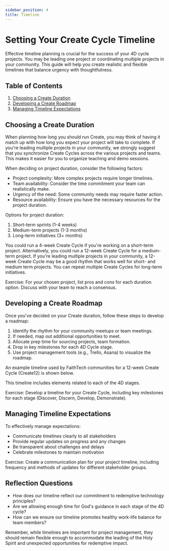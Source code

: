 ```yaml
---
sidebar_position: 4
title: Timeline
---
```



# Setting Your Create Cycle Timeline

Effective timeline planning is crucial for the success of your 4D cycle 
projects. You may be leading one project or coordinating multiple projects 
in your community. This guide will help you create realistic and flexible 
timelines that balance urgency with thoughtfulness.

## Table of Contents

1. [Choosing a Create Duration](#choosing-a-create-duration)
2. [Developing a Create Roadmap](#developing-a-create-roadmap)
3. [Managing Timeline Expectations](#managing-timeline-expectations)

## Choosing a Create Duration

When planning how long you should run Create, you may think of having 
it match up with how long you expect your project will take to complete.
If you're leading multiple projects in your community, we strongly suggest 
that you synchronize Create Cycles across the various projects and teams. 
This makes it easier for you to organize teaching and demo sessions.  

When deciding on project duration, consider the following factors:

- Project complexity: More complex projects require longer timelines.
- Team availability: Consider the time commitment your team can realistically make.
- Urgency of the need: Some community needs may require faster action.
- Resource availability: Ensure you have the necessary resources for the project duration.

Options for project duration:

1. Short-term sprints (1-4 weeks)
2. Medium-term projects (1-3 months)
3. Long-term initiatives (3+ months)

You could run a 4-week Create Cycle if you're working on a short-term project. 
Alternatively, you could run a 12-week Create Cycle for a medium-term project. 
If you're leading multiple projects in your community, a 12-week Create Cycle 
may be a good rhythm that works well for short- and medium term projects. You
can repeat multiple Create Cycles for long-term initiatives.

Exercise: For your chosen project, list pros and cons for each duration option. 
Discuss with your team to reach a consensus.

## Developing a Create Roadmap

Once you've decided on your Create duration, follow these steps to 
develop a roadmap:

1. Identify the rhythm for your community meetups or team meetings.
2. If needed, map out additional opportunities to meet.
3. Allocate prep time for sourcing projects, team formation.
4. Drop in key milestones for each 4D Cycle stage.
5. Use project management tools (e.g., Trello, Asana) to visualize the roadmap.

An example timeline used by FaithTech communities for a 12-week Create Cycle
(Create12) is shown below.

<TimelineComponent />

This timeline includes elements related to each of the 4D stages.

Exercise: Develop a timeline for your Create Cycle, including key milestones 
for each stage (Discover, Discern, Develop, Demonstrate).

## Managing Timeline Expectations

To effectively manage expectations:

- Communicate timelines clearly to all stakeholders
- Provide regular updates on progress and any changes
- Be transparent about challenges and delays
- Celebrate milestones to maintain motivation

Exercise: Create a communication plan for your project timeline, including 
frequency and methods of updates for different stakeholder groups.

## Reflection Questions

- How does our timeline reflect our commitment to redemptive technology principles?
- Are we allowing enough time for God's guidance in each stage of the 4D cycle?
- How can we ensure our timeline promotes healthy work-life balance for team members?

Remember, while timelines are important for project management, they should remain 
flexible enough to accommodate the leading of the Holy Spirit and unexpected 
opportunities for redemptive impact.
